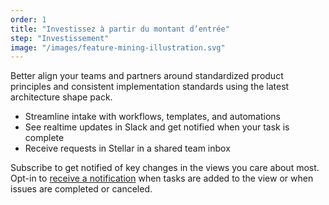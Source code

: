 ```yaml
---
order: 1
title: "Investissez à partir du montant d’entrée"
step: "Investissement"
image: "/images/feature-mining-illustration.svg"
---
```


Better align your teams and partners around standardized product principles and consistent implementation standards using the latest architecture shape pack.

- Streamline intake with workflows, templates, and automations
- See realtime updates in Slack and get notified when your task is complete
- Receive requests in Stellar in a shared team inbox

Subscribe to get notified of key changes in the views you care about most. Opt-in to [receive a notification](#0) when tasks are added to the view or when issues are completed or canceled.
